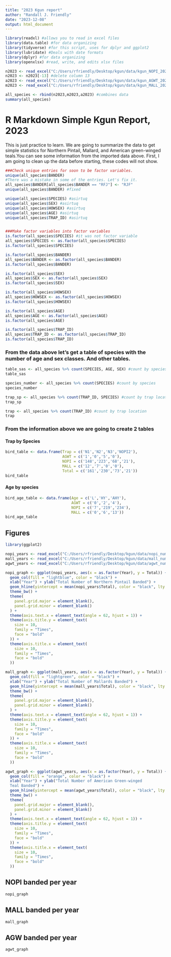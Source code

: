 ```yaml
---
title: "2023 Kgun report"
author: "Randall J. Friendly"
date: "2023-12-08"
output: html_document
---
```


```r
library(readxl) #allows you to read in excel files
library(data.table) #for data organizing
library(tidyverse) #for this script, uses for dplyr and ggplot2
library(lubridate) #Deals with date formats
library(dplyr) #for data organizing
library(openxlsx) #read, write, and edits xlsx files
```

```r
n2023 <- read_excel("C:/Users/rfriendly/Desktop/kgun/data/kgun_NOPI_2023.xlsx") #read in nopi file
n2023 <- n2023[-13] #delete column 13
a2023 <- read_excel("C:/Users/rfriendly/Desktop/kgun/data/kgun_AGWT_2023.xlsx") #read in agwt file
m2023 <- read_excel("C:/Users/rfriendly/Desktop/kgun/data/kgun_MALL_2023.xlsx") #read in mall file
```

```r
all_species <- rbind(n2023,m2023,a2023) #combines data
summary(all_species)

```

# R Markdown Simple Kgun Report, 2023
This is just practice to learn. We are going to summarize the data to get simple statistics for Northern Pintail, Mallard, and American green-winged teals.You can see some information from the imported data above. First, I am going to clean up the data before starting, these codes will not show.


```r
###Check unique entries for soon to be factor variables.
unique(all_species$BANDER)
#There was a mistake in some of the entries. Let's fix it.
all_species$BANDER[all_species$BANDER == "RFJ"] <- "RJF"
unique(all_species$BANDER) #fixed

unique(all_species$SPECIES) #asirtuq
unique(all_species$SEX) #asirtuq
unique(all_species$HOWSEX) #asirtuq
unique(all_species$AGE) #asirtuq
unique(all_species$TRAP_ID) #asirtuq


###Make factor variables into factor variables
is.factor(all_species$SPECIES) #it was not factor variable
all_species$SPECIES <- as.factor(all_species$SPECIES)
is.factor(all_species$SPECIES)

is.factor(all_species$BANDER)
all_species$BANDER <- as.factor(all_species$BANDER)
is.factor(all_species$BANDER)

is.factor(all_species$SEX)
all_species$SEX <- as.factor(all_species$SEX)
is.factor(all_species$SEX)

is.factor(all_species$HOWSEX)
all_species$HOWSEX <- as.factor(all_species$HOWSEX)
is.factor(all_species$HOWSEX)

is.factor(all_species$AGE)
all_species$AGE <- as.factor(all_species$AGE)
is.factor(all_species$AGE)

is.factor(all_species$TRAP_ID)
all_species$TRAP_ID <- as.factor(all_species$TRAP_ID)
is.factor(all_species$TRAP_ID)

```



### From the data above let's get a table of species with the number of age and sex classes. And other tables.

```r
table_sas <- all_species %>% count(SPECIES, AGE, SEX) #count by species and age and sex
table_sas
```

```r
species_number <- all_species %>% count(SPECIES) #count by species
species_number
```

```r
trap_sp <- all_species %>% count(TRAP_ID, SPECIES) #count by trap location and species
trap_sp
```


```r
trap <- all_species %>% count(TRAP_ID) #count by trap location
trap
```

### From the information above we are going to create 2 tables

#### Trap by Species
```r
bird_table <- data.frame(Trap = c('N1','N2','N3','NOPI2'),
                         AGWT = c('1','0','5','0'),
                         NOPI = c('148','223','68','21'),
                         MALL = c('12','7','0','0'),
                         Total = c('161','230','73','21'))
bird_table
```

#### Age by species
```r
bird_age_table <- data.frame(Age = c('L','HY','AHY'),
                             AGWT = c('0','2','4'),
                             NOPI = c('7','219','234'),
                             MALL = c('0','6','13'))
bird_age_table
```


## Figures
```r
library(ggplot2)
```

```r
nopi_years <- read_excel("C:/Users/rfriendly/Desktop/kgun/data/nopi_numbers_2023.xlsx") #read in nopi file
mall_years <- read_excel("C:/Users/rfriendly/Desktop/kgun/data/mall_numbers_2023.xlsx") #read in mall file
agwt_years <- read_excel("C:/Users/rfriendly/Desktop/kgun/data/agwt_numbers_2023.xlsx") #read in agwt file
```



```r
nopi_graph <- ggplot(nopi_years, aes(x = as.factor(Year), y = Total)) +
  geom_col(fill = "lightblue", color = "black") +
  xlab("Year") + ylab("Total Number of Northern Pintail Banded") +
  geom_hline(yintercept = mean(nopi_years$Total), color = "black", lty = "dashed") +
  theme_bw() +
  theme(
    panel.grid.major = element_blank(),
    panel.grid.minor = element_blank()
  ) +
  theme(axis.text.x = element_text(angle = 62, hjust = 1)) +
  theme(axis.title.y = element_text(
    size = 10,
    family = "Times",
    face = "bold"
  )) +
  theme(axis.title.x = element_text(
    size = 10,
    family = "Times",
    face = "bold"
  ))

mall_graph <- ggplot(mall_years, aes(x = as.factor(Year), y = Total)) +
  geom_col(fill = "lightgreen", color = "black") +
  xlab("Year") + ylab("Total Number of Mallards Banded") +
  geom_hline(yintercept = mean(mall_years$Total), color = "black", lty = "dashed") +
  theme_bw() +
  theme(
    panel.grid.major = element_blank(),
    panel.grid.minor = element_blank()
  ) +
  theme(axis.text.x = element_text(angle = 62, hjust = 1)) +
  theme(axis.title.y = element_text(
    size = 10,
    family = "Times",
    face = "bold"
  )) +
  theme(axis.title.x = element_text(
    size = 10,
    family = "Times",
    face = "bold"
  ))

agwt_graph <- ggplot(agwt_years, aes(x = as.factor(Year), y = Total)) +
  geom_col(fill = "orange", color = "black") +
  xlab("Year") + ylab("Total Number of American Green-winged 
  Teal Banded") +
  geom_hline(yintercept = mean(agwt_years$Total), color = "black", lty = "dashed") +
  theme_bw() +
  theme(
    panel.grid.major = element_blank(),
    panel.grid.minor = element_blank()
  ) +
  theme(axis.text.x = element_text(angle = 62, hjust = 1)) +
  theme(axis.title.y = element_text(
    size = 10,
    family = "Times",
    face = "bold"
  )) +
  theme(axis.title.x = element_text(
    size = 10,
    family = "Times",
    face = "bold"
  ))
```




## NOPI banded per year
```r
nopi_graph
```

## MALL banded per year
```r
mall_graph
```

## AGW banded per year
```r
agwt_graph
```

